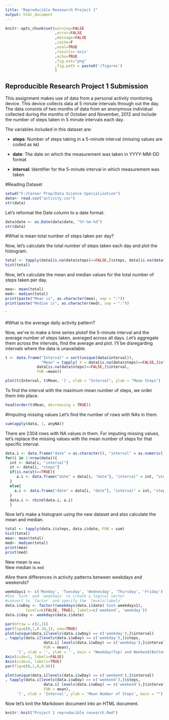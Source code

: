 ---
title: "Reproducible Reasearch Project 1"
output: html_document
---

```{r setup, include=FALSE}
knitr::opts_chunk$set(warning=FALSE
                      ,error=FALSE
                      ,message=FALSE
                      ,cache=F
                      ,eval=TRUE
                      ,results='asis'
                      ,echo=TRUE
                      ,fig.ext="png"
                      ,fig.path = paste0('/figures')
                      ) 
```

## Reproducible Research Project 1 Submission
This assignment makes use of data from a personal activity monitoring device. This device collects data at 5 minute intervals through out the day. The data consists of two months of data from an anonymous individual collected during the months of October and November, 2012 and include the number of steps taken in 5 minute intervals each day.

The variables included in this dataset are:

* **steps**: Number of steps taking in a 5-minute interval (missing
    values are coded as `NA`)

* **date**: The date on which the measurement was taken in YYYY-MM-DD
    format

* **interval**: Identifier for the 5-minute interval in which
    measurement was taken
      

#Reading Dataset
```{r}
setwd("F:/Career Prep/Data Science Specialization")
data<- read.csv("activity.csv") 
str(data)

```


Let's reformat the Date column to a date format.
```{r}
data$date <- as.Date(data$date, "%Y-%m-%d")
str(data)
```

#What is mean total number of steps taken per day?

Now, let's calculate the total number of steps taken each day and plot the histogram.
```{r}
total <- tapply(data[is.na(data$steps)==FALSE,]$steps, data[is.na(data$steps)==FALSE,]$date, FUN = sum)
hist(total)

```

Now, let's calculate the mean and median values for the total number of steps taken per day.
```{r}
mea<- mean(total)
med<- median(total)
print(paste("Mean is", as.character(mea), sep = ":"))
print(paste("Median is", as.character(med), sep = ":"))
```
` 

#What is the average daily activity pattern?

Now, we've to make a time series plotof the 5-minute interval and the average number of steps taken, averaged across all days. Let's aggregate them across the intervals, find the average and plot. I'll be disregarding intervals where the data is unavailable.


```{r}
t <- data.frame("Interval" = sort(unique(data$interval)),
                "Mean" = tapply( X = data[is.na(data$steps)==FALSE,]$steps,
              data[is.na(data$steps)==FALSE,]$interval,
              FUN =mean))

plot(t$Interval, t$Mean, 'l', xlab = "Interval", ylab = "Mean Steps")
```

To find the interval with the maximum mean number of steps, we order them into place.
```{r}
head(order(t$Mean, decreasing = TRUE))


```


#Imputing missing values
Let's find the number of rows with NAs in them.

```{r}
sum(apply(data, 1, anyNA))

```
There are 2304 rows with NA values in them.
For imputing missing values, let's replace the missing values with the mean number of steps for that specific interval.

```{r}
data.i <- data.frame("date" = as.character(), "interval" = as.numeric(), "steps" = as.numeric())
for(i in 1:nrow(data)){
  int <- data[i, "interval"]
  st <- data[i, "steps"]
  if(is.na(st)==TRUE){
     a.i <- data.frame("date" = data[i, "date"], "interval" = int, "steps" = t[t$Interval==int,]$Mean) 
  }
  else{
    a.i <- data.frame("date" = data[i, "date"], "interval" = int, "steps" = st) 
  }
  data.i <- rbind(data.i, a.i)
  }

```


Now let's make a histogram using the new dataset and also calculate the mean and median.

```{r}
total <- tapply(data.i$steps, data.i$date, FUN = sum)
hist(total)
mea<- mean(total)
med<- median(total)
print(mea)
print(med)
```
New mean is `mea`  
New median is `med`


#Are there differences in activity patterns between weekdays and weekends?
```{r}
weekdays1 <- c('Monday', 'Tuesday', 'Wednesday', 'Thursday', 'Friday')
#Use `%in%` and `weekdays` to create a logical vector
#convert to `factor` and specify the `levels/labels`
data.i$wDay <- factor((weekdays(data.i$date) %in% weekdays1), 
         levels=c(FALSE, TRUE), labels=c('weekend', 'weekday'))
data.i$day <- weekdays(data.i$date)

par(mfrow = c(2,1))
par(fig=c(0,1,0.34,1), new=TRUE)
plot(unique(data.i[levels(data.i$wDay) == c('weekday'),]$interval)
, tapply(data.i[levels(data.i$wDay) == c('weekday'),]$steps,
                 data.i[ levels(data.i$wDay) == c('weekday'),]$interval,
                 FUN = mean),
     'l', xlab = '', ylab = '', main = "Weekday(Top) and Weekend(Bottom) Mean Steps Per Interval", axes = FALSE)
Axis(side=1, labels=FALSE)
Axis(side=2, labels=TRUE)
par(fig=c(0,1,0,0.66))

plot(unique(data.i[levels(data.i$wDay) == c('weekend'),]$interval)
, tapply(data.i[levels(data.i$wDay) == c('weekend'),]$steps,
                 data.i[ levels(data.i$wDay) == c('weekend'),]$interval,
                 FUN = mean),
     'l', xlab = 'Interval', ylab = 'Mean Number of Steps', main = "")
```




Now let's knit the Markdown document into an HTML document.
```{r}
knitr::knit("Project 1 reproducible research.Rmd")
```
